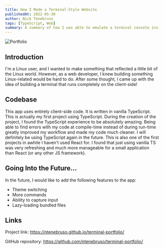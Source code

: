 ```yaml
---
title: How I Made a Terminal-Style Website
publishedAt: 2022-05-30
author: Nick Tenebruso
tags: [TypeScript, Web]
summary: A summary of how I was able to emulate a terminal console inside of a web page.
---
```


![Portfolio](/images/terminal-portfolio.jpeg)

## Introduction

I'm a Linux user, and I wanted to make something that reflected a little bit of the Linux world. However, as a web developer, I knew building something Linux-related would be hard to do. After some thought, I came up with the idea of building a terminal that runs completely on the client-side!

## Codebase

This app uses entirely client-side code. It is written in vanilla TypeScript. This is actually my first project using TypeScript. During the creation of the project, I found the TypeScript experience to be absolutely amazing. Being able to find errors with my code at compile-time instead of during run-time greatly improved my workflow and made my code much cleaner. I will definitely be using TypeScript again in the future. This is also one of the first projects in awhile I haven't used React for. I found that just using vanilla TS was very refreshing and much more manageable for a small application than React (or any other JS framework).

## Going Into the Future...

In the future, I would like to add the following features to the app:

-   Theme switching
-   More commands
-   Ability to capture input
-   Lazy-loading bundled files

## Links

Project link: https://ntenebruso.github.io/terminal-portfolio/

GitHub repository: https://github.com/ntenebruso/terminal-portfolio/
